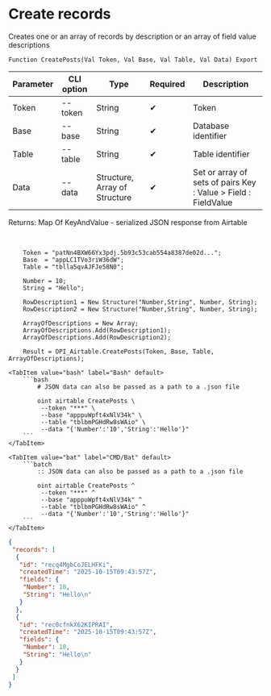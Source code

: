 ﻿---
sidebar_position: 3
description: Create records and other functions to work with Airtable in the Open Integration Package, a free open-source integration library for 1C:Enterprise 8, OneScript and CLI
keywords: [1C, 1С, 1С:Enterprise, 1С:Enterprise 8.3, API, Integration, Services, Exchange, OneScript, CLI, Airtable]
---


# Create records
 Creates one or an array of records by description or an array of field value descriptions



`Function CreatePosts(Val Token, Val Base, Val Table, Val Data) Export`

  | Parameter | CLI option | Type | Required | Description |
  |-|-|-|-|-|
  | Token | --token | String | &#x2714; | Token |
  | Base | --base | String | &#x2714; | Database identifier |
  | Table | --table | String | &#x2714; | Table identifier |
  | Data | --data | Structure, Array of Structure | &#x2714; | Set or array of sets of pairs Key : Value > Field : FieldValue |

  
  Returns:  Map Of KeyAndValue - serialized JSON response from Airtable

<br/>



```bsl title="1C:Enterprise/OneScript code example"
    Token = "patNn4BXW66Yx3pdj.5b93c53cab554a8387de02d...";
    Base  = "appLC1TVo3riW36dW";
    Table = "tblla5qvAJFJe58N0";

    Number = 10;
    String = "Hello";

    RowDescription1 = New Structure("Number,String", Number, String);
    RowDescription2 = New Structure("Number,String", Number, String);

    ArrayOfDescriptions = New Array;
    ArrayOfDescriptions.Add(RowDescription1);
    ArrayOfDescriptions.Add(RowDescription2);

    Result = OPI_Airtable.CreatePosts(Token, Base, Table, ArrayOfDescriptions);
```
 

 <Tabs>
  
    <TabItem value="bash" label="Bash" default>
        ```bash
            # JSON data can also be passed as a path to a .json file
            
            oint airtable CreatePosts \
             --token "***" \
             --base "apppuWpft4xNlV34k" \
             --table "tblbmPGHdRw8sWAio" \
             --data "{'Number':'10','String':'Hello'}"
        ```
    </TabItem>
  
    <TabItem value="bat" label="CMD/Bat" default>
        ```batch
            :: JSON data can also be passed as a path to a .json file
            
            oint airtable CreatePosts ^
             --token "***" ^
             --base "apppuWpft4xNlV34k" ^
             --table "tblbmPGHdRw8sWAio" ^
             --data "{'Number':'10','String':'Hello'}"
        ```
    </TabItem>
</Tabs>


```json title="Result"
{
 "records": [
  {
   "id": "recq4MgbCoJELHFKi",
   "createdTime": "2025-10-15T09:43:57Z",
   "fields": {
    "Number": 10,
    "String": "Hello\n"
   }
  },
  {
   "id": "rec0cfnkX62KIPRAI",
   "createdTime": "2025-10-15T09:43:57Z",
   "fields": {
    "Number": 10,
    "String": "Hello\n"
   }
  }
 ]
}
```
